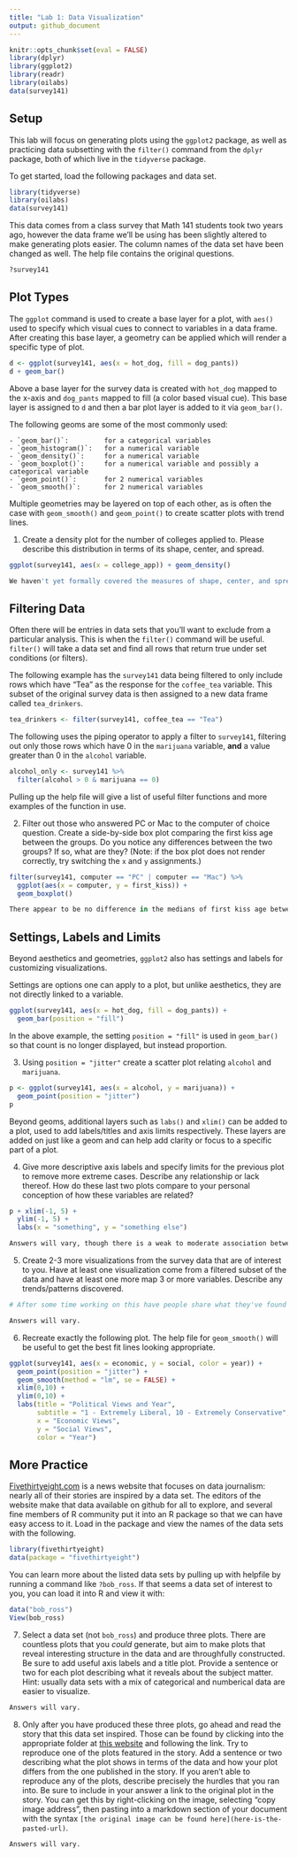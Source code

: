 ```yaml
---
title: "Lab 1: Data Visualization"
output: github_document
---
```


```r
knitr::opts_chunk$set(eval = FALSE)
library(dplyr)
library(ggplot2)
library(readr)
library(oilabs)
data(survey141)
```

## Setup

This lab will focus on generating plots using the `ggplot2` package, as well as 
practicing data subsetting with the `filter()` command from the `dplyr` package, both of which live in the `tidyverse` package.

To get started, load the following packages and data set.

```r
library(tidyverse)
library(oilabs)
data(survey141)
```

This data comes from a class survey that Math 141 students took two years ago, however the data frame 
we'll be using has been slightly altered to make generating plots easier. The column names 
of the data set have been changed as well. The help file contains the original questions. 

```r
?survey141
```

## Plot Types

The `ggplot` command is used to create a base layer for a plot, with `aes()` used to specify
which visual cues to connect to variables in a data frame. After creating this base layer, a
geometry can be applied which will render a specific type of plot. 

```r
d <- ggplot(survey141, aes(x = hot_dog, fill = dog_pants))
d + geom_bar()
```

Above a base layer for the survey data is created with `hot_dog` mapped to the x-axis and `dog_pants` mapped to fill (a color 
based visual cue). This base layer is assigned to `d` and then a bar plot layer is added to it via `geom_bar()`.

The following geoms are some of the most commonly used:

    - `geom_bar()`:         for a categorical variables
    - `geom_histogram()`:   for a numerical variable
    - `geom_density()`:     for a numerical variable
    - `geom_boxplot()`:     for a numerical variable and possibly a categorical variable
    - `geom_point()`:       for 2 numerical variables
    - `geom_smooth()`:      for 2 numerical variables
    
Multiple geometries may be layered on top of each other, as is often the case with 
`geom_smooth()` and `geom_point()` to create scatter plots with trend lines.
    
1. Create a density plot for the number of colleges applied to. Please describe this
distribution in terms of its shape, center, and spread.

```r
ggplot(survey141, aes(x = college_app)) + geom_density()

We haven't yet formally covered the measures of shape, center, and spread, so assess their descriptions holistically.
```




## Filtering Data

Often there will be entries in data sets that you'll want to exclude from a particular analysis. 
This is when the `filter()` command will be useful. `filter()` will take a 
data set and find all rows that return true under set conditions (or filters). 

The following example has the `survey141` data being filtered to only include 
rows which have "Tea" as the response for the `coffee_tea` variable. This subset 
of the original survey data is then assigned to a new data frame called `tea_drinkers`.

```r
tea_drinkers <- filter(survey141, coffee_tea == "Tea")
```

The following uses the piping operator to apply a filter to `survey141`, filtering out only
those rows which have 0 in the `marijuana` variable, **and** a value greater than 0 in the
`alcohol` variable. 

```r
alcohol_only <- survey141 %>% 
  filter(alcohol > 0 & marijuana == 0)
```

Pulling up the help file will give a list of useful filter functions and more examples
of the function in use.

2.  Filter out those who answered PC or Mac to the computer of choice question. 
Create a side-by-side box plot comparing the first kiss age between the groups.
Do you notice any differences between the two groups? If so, what are they?
(Note: if the box plot does not render correctly, try switching the `x` and `y` assignments.)

```r
filter(survey141, computer == "PC" | computer == "Mac") %>%
  ggplot(aes(x = computer, y = first_kiss)) + 
  geom_boxplot()

There appear to be no difference in the medians of first kiss age between the two groups, althrough there is evidence that the Mac users have a bit longer left tail. Each group has one low outlier.
```

## Settings, Labels and Limits

Beyond aesthetics and geometries, `ggplot2` also has settings and labels for customizing 
visualizations.

Settings are options one can apply to a plot, but unlike aesthetics, they are not directly linked to a variable.

```r
ggplot(survey141, aes(x = hot_dog, fill = dog_pants)) +
  geom_bar(position = "fill")
```

In the above example, the setting `position = "fill"` is used in `geom_bar()` so that count is no longer 
displayed, but instead proportion. 

3.  Using `position = "jitter"` create a scatter plot relating `alcohol` and `marijuana`. 

```r
p <- ggplot(survey141, aes(x = alcohol, y = marijuana)) + 
  geom_point(position = "jitter")
p
```

Beyond geoms, additional layers such as `labs()` and `xlim()` can be added to a plot, used to 
add labels/titles and axis limits respectively. These layers are added on just like a geom 
and can help add clarity or focus to a specific part of a plot.

4. Give more descriptive axis labels and specify limits for the previous plot to remove more 
extreme cases. Describe any relationship or lack thereof. How do these last two plots compare to 
your personal conception of how these variables are related?

```r
p + xlim(-1, 5) + 
  ylim(-1, 5) + 
  labs(x = "something", y = "something else")

Answers will vary, though there is a weak to moderate association between these two variables in this data set.
```

5.  Create 2-3 more visualizations from the survey data that are of interest to you.
Have at least one visualization come from a filtered subset of the data and have at
least one more map 3 or more variables. Describe any trends/patterns discovered.

```r
# After some time working on this have people share what they've found

Answers will vary.
```

6.  Recreate exactly the following plot. The help file for `geom_smooth()` will be useful to get the best fit lines looking appropriate.

```r
ggplot(survey141, aes(x = economic, y = social, color = year)) + 
  geom_point(position = "jitter") + 
  geom_smooth(method = "lm", se = FALSE) + 
  xlim(0,10) +
  ylim(0,10) + 
  labs(title = "Political Views and Year", 
       subtitle = "1 - Extremely Liberal, 10 - Extremely Conservative", 
       x = "Economic Views",
       y = "Social Views",
       color = "Year")
```


## More Practice

[Fivethirtyeight.com](https://fivethirtyeight.com/) is a news website that focuses on data journalism: nearly all of their stories are inspired by a data set. The editors of the website make that data available on github for all to  explore, and several fine members of R community put it into an R package so that we can have easy access to it. Load in the package and view the names of the data sets with the following.

```r
library(fivethirtyeight)
data(package = "fivethirtyeight")
```

You can learn more about the listed data sets by pulling up with helpfile by running a command like `?bob_ross`. If that seems a data set of interest to you, you can load it into R and view it with:

```r
data("bob_ross")
View(bob_ross)
```

7. Select a data set (not `bob_ross`)  and produce three plots. There are countless plots that you *could* generate, but aim to make plots that reveal interesting structure in the data and are throughfully constructed. Be sure to add useful axis labels and a title plot. Provide a sentence or two for each plot describing what it reveals about the subject matter. Hint: usually data sets with a mix of categorical and numberical data are easier to visualize.

```r
Answers will vary.
```


8. Only after you have produced these three plots, go ahead and read the story that this data set inspired. Those can be found by clicking into the appropriate folder at [this website](https://github.com/fivethirtyeight/data) and following the link. Try to reproduce one of the plots featured in the story. Add a sentence or two describing what the plot shows in terms of the data and how your plot differs from the one published in the story. If you aren't able to reproduce any of the plots, describe precisely the hurdles that you ran into. Be sure to include in your answer a link to the original plot in the story. You can get this by right-clicking on the image, selecting "copy image address", then pasting into a markdown section of your document with the syntax `[the original image can be found here](here-is-the-pasted-url)`.

```r
Answers will vary.
```